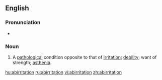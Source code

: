 ==English==

===Pronunciation===
* {{rhymes|eɪʃǝn}}

===Noun===
{{en-noun}}

# {{medicine}} A [[pathological]] condition opposite to that of [[irritation]]; [[debility]]; want of strength; [[asthenia]].

[[hu:abirritation]]
[[ru:abirritation]]
[[vi:abirritation]]
[[zh:abirritation]]